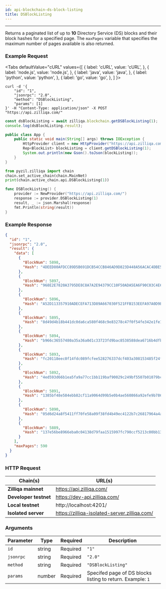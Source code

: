 ```yaml
---
id: api-blockchain-ds-block-listing
title: DSBlockListing
---
```


---

Returns a paginated list of up to **10** Directory Service (DS) blocks and their block hashes for a specified page. The `maxPages` variable that specifies the maximum number of pages available is also returned.

### Example Request


<Tabs
  defaultValue="cURL"
  values={[
    { label: 'cURL', value: 'cURL', },
    { label: 'node.js', value: 'node.js', },
    { label: 'java', value: 'java', },
    { label: 'python', value: 'python', },
    { label: 'go', value: 'go', },
  ]
}>

<TabItem value="cURL">

```shell
curl -d '{
    "id": "1",
    "jsonrpc": "2.0",
    "method": "DSBlockListing",
    "params": [1]
}' -H "Content-Type: application/json" -X POST "https://api.zilliqa.com/"
```

</TabItem>
<TabItem value="node.js">

```js
const dsBlockListing = await zilliqa.blockchain.getDSBlockListing(1);
console.log(dsBlockListing.result);
```

</TabItem>
<TabItem value="java">

```java
public class App {
    public static void main(String[] args) throws IOException {
        HttpProvider client = new HttpProvider("https://api.zilliqa.com/");
        Rep<BlockList> blockListing = client.getDSBlockListing(1);
        System.out.println(new Gson().toJson(blockListing));
    }
}
```

</TabItem>
<TabItem value="python">

```python
from pyzil.zilliqa import chain
chain.set_active_chain(chain.MainNet)
print(chain.active_chain.api.DSBlockListing(1))
```

</TabItem>

<TabItem value="go">

```go
func DSBlockListing() {
	provider := NewProvider("https://api.zilliqa.com/")
	response := provider.DSBlockListing(1)
	result, _ := json.Marshal(response)
	fmt.Println(string(result))
}
```

</TabItem>
</Tabs>

### Example Response

```json
{
  "id": "1",
  "jsonrpc": "2.0",
  "result": {
    "data": [
      {
        "BlockNum": 5898,
        "Hash": "4DEED80AFDCC89D5B691DCB54CCB846AD9D823D448A56ACAC4DBE5E1213244C7"
      },
      {
        "BlockNum": 5897,
        "Hash": "968E2E7820A3795DE8C8A7A2E94379CC10F50ADA5EA6F90C03C4E61E22EE83B5"
      },
      {
        "BlockNum": 5896,
        "Hash": "A52D113357910ADECEFA713D89A667030F521FFB153EEFA97A0D9E7E4AA5230B"
      },
      {
        "BlockNum": 5895,
        "Hash": "8d49d4b18b441dc0da6ca580f468c9e83278c47f0f54fe342e1fe1425c39044f"
      },
      {
        "BlockNum": 5894,
        "Hash": "b966c36557480a35a36a0d1c33723fd9bac8538588dea6716b4dfb2a05815458"
      },
      {
        "BlockNum": 5893,
        "Hash": "fc20118eec0f14fdc089fcfee528276337dcf403a308153485f24f2856998613"
      },
      {
        "BlockNum": 5892,
        "Hash": "4ed593d66b1ea5fa9a77cc1bb119baf90029c249bf5507b01079bc2fbf45aec7"
      },
      {
        "BlockNum": 5891,
        "Hash": "1385bf48e584ebb82cf11a9064d99b5e0b4ae560866a92efe9b78604e08fc821"
      },
      {
        "BlockNum": 5890,
        "Hash": "05d6d24a8f5411ff70fe58a09f38fd4b49ec4122b7c26817964a4a8b8a089c1f"
      },
      {
        "BlockNum": 5889,
        "Hash": "137e56be8966eba0c04138d79faa1515997fc790ccf5213c00bb13a3550cca39"
      }
    ],
    "maxPages": 590
  }
}
```

### HTTP Request

| Chain(s)              | URL(s)                                       |
| --------------------- | -------------------------------------------- |
| **Zilliqa mainnet**   | https://api.zilliqa.com/                     |
| **Developer testnet** | https://dev-api.zilliqa.com/                 |
| **Local testnet**     | http://localhost:4201/                       |
| **Isolated server**   | https://zilliqa-isolated-server.zilliqa.com/ |

### Arguments

| Parameter | Type   | Required | Description                                                |
| --------- | ------ | -------- | ---------------------------------------------------------- |
| `id`      | string | Required | `"1"`                                                      |
| `jsonrpc` | string | Required | `"2.0"`                                                    |
| `method`  | string | Required | `"DSBlockListing"`                                         |
| `params`  | number | Required | Specifed page of DS blocks listing to return. Example: `1` |
